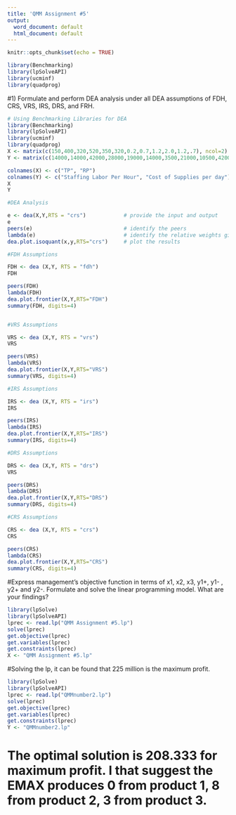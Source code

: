 ```yaml
---
title: 'QMM Assignment #5'
output:
  word_document: default
  html_document: default
---
```


```r
knitr::opts_chunk$set(echo = TRUE)
```

```r
library(Benchmarking)
library(lpSolveAPI)
library(ucminf)
library(quadprog)
```

#1) Formulate and perform DEA analysis under all DEA assumptions of FDH, CRS, VRS, IRS, DRS, and FRH. 
```r
# Using Benchmarking Libraries for DEA
library(Benchmarking)
library(lpSolveAPI)
library(ucminf)
library(quadprog)
X <- matrix(c(150,400,320,520,350,320,0.2,0.7,1.2,2.0,1.2,.7), ncol=2)
Y <- matrix(c(14000,14000,42000,28000,19000,14000,3500,21000,10500,42000,25000,15000), ncol=2)

colnames(X) <- c("TP", "RP")
colnames(Y) <- c("Staffing Labor Per Hour", "Cost of Supplies per day")
X
Y

#DEA Analysis 

e <- dea(X,Y,RTS = "crs")            # provide the input and output 
e
peers(e)                             # identify the peers
lambda(e)                            # identify the relative weights given to the peers
dea.plot.isoquant(x,y,RTS="crs")     # plot the results

#FDH Assumptions

FDH <- dea (X,Y, RTS = "fdh")
FDH

peers(FDH)
lambda(FDH)
dea.plot.frontier(X,Y,RTS="FDH")
summary(FDH, digits=4)


#VRS Assumptions

VRS <- dea (X,Y, RTS = "vrs")
VRS

peers(VRS)
lambda(VRS)
dea.plot.frontier(X,Y,RTS="VRS")
summary(VRS, digits=4)

#IRS Assumptions

IRS <- dea (X,Y, RTS = "irs")
IRS

peers(IRS)
lambda(IRS)
dea.plot.frontier(X,Y,RTS="IRS")
summary(IRS, digits=4)

#DRS Assumptions 

DRS <- dea (X,Y, RTS = "drs")
VRS

peers(DRS)
lambda(DRS)
dea.plot.frontier(X,Y,RTS="DRS")
summary(DRS, digits=4)

#CRS Assumptions

CRS <- dea (X,Y, RTS = "crs")
CRS

peers(CRS)
lambda(CRS)
dea.plot.frontier(X,Y,RTS="CRS")
summary(CRS, digits=4)
```



#Express management’s objective function in terms of x1, x2, x3, y1+, y1- , y2+ and y2-. Formulate and solve the linear programming model. What are your findings? 
```r
library(lpSolve)
library(lpSolveAPI)
lprec <- read.lp("QMM Assignment #5.lp")
solve(lprec)
get.objective(lprec)
get.variables(lprec)
get.constraints(lprec)
X <- "QMM Assignment #5.lp"
```
#Solving the lp, it can be found that 225 million is the maximum profit.


```r
library(lpSolve)
library(lpSolveAPI)
lprec <- read.lp("QMMnumber2.lp")
solve(lprec)
get.objective(lprec)
get.variables(lprec)
get.constraints(lprec)
Y <- "QMMnumber2.lp"
```

# The optimal solution is 208.333 for maximum profit. I that suggest the EMAX produces 0 from product 1, 8 from product 2, 3 from product 3. 

